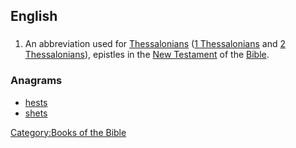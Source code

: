 ==English==

==={{abbreviation}}===
{{en-abbr}}
# {{biblical}} An abbreviation used for [[Thessalonians]] ([[1 Thessalonians]] and [[2 Thessalonians]]), epistles in the [[New Testament]] of the [[Bible]].

===Anagrams===
* [[hests#English|hests]]
* [[shets#English|shets]]

[[Category:Books of the Bible]]